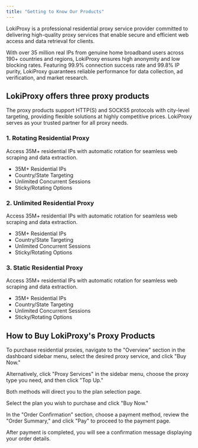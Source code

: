 ```yaml
---
title: "Getting to Know Our Products"
---
```


LokiProxy is a professional residential proxy service provider committed to delivering high-quality proxy services that enable secure and efficient web access and data retrieval for clients.

With over 35 million real IPs from genuine home broadband users across 190+ countries and regions, LokiProxy ensures high anonymity and low blocking rates. Featuring 99.9% connection success rate and 99.8% IP purity, LokiProxy guarantees reliable performance for data collection, ad verification, and market research.

## LokiProxy offers three proxy products

The proxy products support HTTP(S) and SOCKS5 protocols with city-level targeting, providing flexible solutions at highly competitive prices. LokiProxy serves as your trusted partner for all proxy needs.

### **1. Rotating Residential Proxy**

Access 35M+ residential IPs with automatic rotation for seamless web scraping and data extraction.

- 35M+ Residential IPs
- Country/State Targeting
- Unlimited Concurrent Sessions
- Sticky/Rotating Options

### **2. Unlimited Residential Proxy**

Access 35M+ residential IPs with automatic rotation for seamless web scraping and data extraction.

- 35M+ Residential IPs
- Country/State Targeting
- Unlimited Concurrent Sessions
- Sticky/Rotating Options

### 3. Static Residential Proxy

Access 35M+ residential IPs with automatic rotation for seamless web scraping and data extraction.

- 35M+ Residential IPs
- Country/State Targeting
- Unlimited Concurrent Sessions
- Sticky/Rotating Options

## How to Buy LokiProxy's Proxy Products

To purchase residential proxies, navigate to the "Overview" section in the dashboard sidebar menu, select the desired proxy service, and click "Buy Now."

Alternatively, click "Proxy Services" in the sidebar menu, choose the proxy type you need, and then click "Top Up."  

Both methods will direct you to the plan selection page.

Select the plan you wish to purchase and click "Buy Now."

In the "Order Confirmation" section, choose a payment method, review the "Order Summary," and click "Pay" to proceed to the payment page.

After payment is completed, you will see a confirmation message displaying your order details.